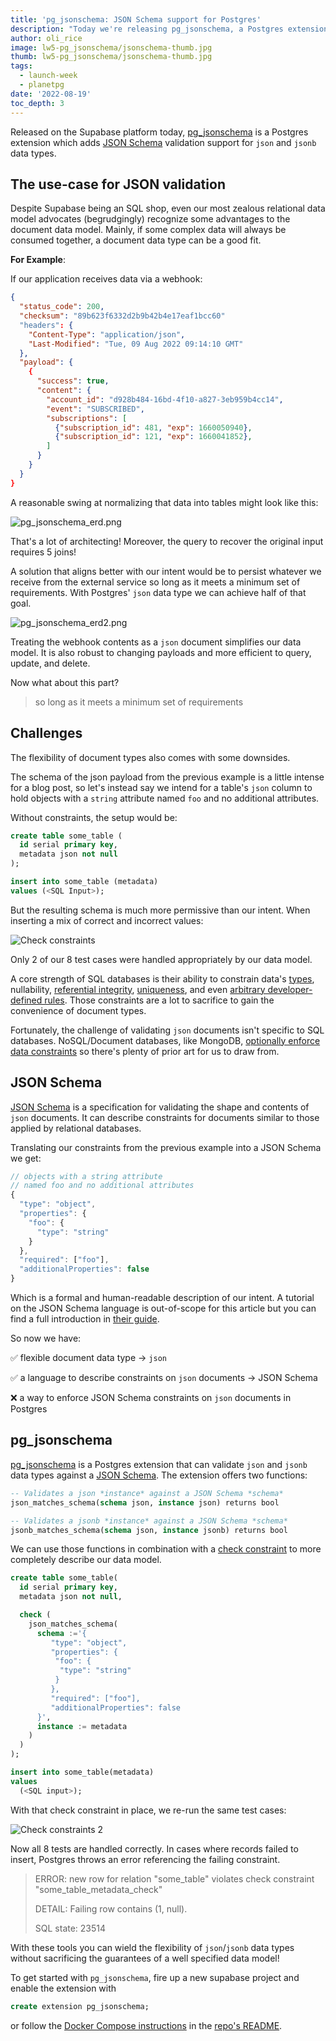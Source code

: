 ```yaml
---
title: 'pg_jsonschema: JSON Schema support for Postgres'
description: "Today we're releasing pg_jsonschema, a Postgres extension for JSON validation."
author: oli_rice
image: lw5-pg_jsonschema/jsonschema-thumb.jpg
thumb: lw5-pg_jsonschema/jsonschema-thumb.jpg
tags:
  - launch-week
  - planetpg
date: '2022-08-19'
toc_depth: 3
---
```


Released on the Supabase platform today, [pg_jsonschema](https://github.com/supabase/pg_jsonschema) is a Postgres extension
which adds [JSON Schema](https://json-schema.org/) validation support for `json` and `jsonb` data types.

## The use-case for JSON validation

Despite Supabase being an SQL shop, even our most zealous relational data model advocates (begrudgingly) recognize some advantages to the document data model.
Mainly, if some complex data will always be consumed together, a document data type can be a good fit.

**For Example**:

If our application receives data via a webhook:

```json
{
  "status_code": 200,
  "checksum": "89b623f6332d2b9b42b4e17eaf1bcc60"
  "headers": {
    "Content-Type": "application/json",
    "Last-Modified": "Tue, 09 Aug 2022 09:14:10 GMT"
  },
  "payload": {
    {
      "success": true,
      "content": {
        "account_id": "d928b484-16bd-4f10-a827-3eb959b4cc14",
        "event": "SUBSCRIBED",
        "subscriptions": [
          {"subscription_id": 481, "exp": 1660050940},
          {"subscription_id": 121, "exp": 1660041852},
        ]
      }
    }
  }
}
```

A reasonable swing at normalizing that data into tables might look like this:

![pg_jsonschema_erd.png](/images/blog/lw5-pg_jsonschema/pg_jsonschema_erd.jpg)

That's a lot of architecting! Moreover, the query to recover the original input requires 5 joins!

A solution that aligns better with our intent would be to persist whatever we receive from the external service so long as it meets a minimum set of requirements.
With Postgres' `json` data type we can achieve half of that goal.

![pg_jsonschema_erd2.png](/images/blog/lw5-pg_jsonschema/pg_jsonschema_erd2.jpg)

Treating the webhook contents as a `json` document simplifies our data model. It is also robust to changing payloads and more efficient to query, update, and delete.

Now what about this part?

> so long as it meets a minimum set of requirements

## Challenges

The flexibility of document types also comes with some downsides.

The schema of the json payload from the previous example is a little intense for a blog post, so let's instead say we intend for a table's `json` column to hold objects with a `string` attribute named `foo` and no additional attributes.

Without constraints, the setup would be:

```sql
create table some_table (
  id serial primary key,
  metadata json not null
);

insert into some_table (metadata)
values (<SQL Input>);

```

But the resulting schema is much more permissive than our intent. When inserting a mix of correct and incorrect values:

![Check constraints](/images/blog/lw5-pg_jsonschema/table-1.png)

Only 2 of our 8 test cases were handled appropriately by our data model.

A core strength of SQL databases is their ability to constrain data's [types](https://www.postgresql.org/docs/current/datatype.html), nullability,
[referential integrity](https://www.postgresql.org/docs/current/tutorial-fk.html), [uniqueness](https://www.postgresql.org/docs/current/ddl-constraints.html),
and even [arbitrary developer-defined rules](https://www.postgresql.org/docs/current/sql-createtrigger.html).
Those constraints are a lot to sacrifice to gain the convenience of document types.

Fortunately, the challenge of validating `json` documents isn't specific to SQL databases. NoSQL/Document databases, like MongoDB,
[optionally enforce data constraints](https://www.mongodb.com/docs/atlas/app-services/schemas/) so there's plenty of prior art for us to draw from.

## JSON Schema

[JSON Schema](https://json-schema.org/) is a specification for validating the shape and contents of `json` documents.
It can describe constraints for documents similar to those applied by relational databases.

Translating our constraints from the previous example into a JSON Schema we get:

```js
// objects with a string attribute
// named foo and no additional attributes
{
  "type": "object",
  "properties": {
    "foo": {
      "type": "string"
    }
  },
  "required": ["foo"],
  "additionalProperties": false
}
```

Which is a formal and human-readable description of our intent. A tutorial on the JSON Schema language is out-of-scope
for this article but you can find a full introduction in [their guide](https://json-schema.org/understanding-json-schema/index.html).

So now we have:

✅ flexible document data type → `json`

✅ a language to describe constraints on `json` documents → JSON Schema

❌ a way to enforce JSON Schema constraints on `json` documents in Postgres

## pg_jsonschema

[pg_jsonschema](https://github.com/supabase/pg_jsonschema) is a Postgres extension that can validate `json` and `jsonb` data types
against a [JSON Schema](https://json-schema.org/). The extension offers two functions:

```sql
-- Validates a json *instance* against a JSON Schema *schema*
json_matches_schema(schema json, instance json) returns bool

-- Validates a jsonb *instance* against a JSON Schema *schema*
jsonb_matches_schema(schema json, instance jsonb) returns bool
```

We can use those functions in combination with a [check constraint](https://www.postgresql.org/docs/current/ddl-constraints.html) to more completely describe our data model.

```sql
create table some_table(
  id serial primary key,
  metadata json not null,

  check (
    json_matches_schema(
      schema :='{
         "type": "object",
         "properties": {
          "foo": {
           "type": "string"
          }
         },
         "required": ["foo"],
         "additionalProperties": false
      }',
      instance := metadata
    )
  )
);

insert into some_table(metadata)
values
  (<SQL input>);

```

With that check constraint in place, we re-run the same test cases:

![Check constraints 2](/images/blog/lw5-pg_jsonschema/table-2.png)

Now all 8 tests are handled correctly. In cases where records failed to insert, Postgres throws an error referencing the failing constraint.

> ERROR: new row for relation "some_table" violates check constraint "some_table_metadata_check"
>
> DETAIL: Failing row contains (1, null).
>
> SQL state: 23514

With these tools you can wield the flexibility of `json`/`jsonb` data types without sacrificing the guarantees of a well specified data model!

To get started with `pg_jsonschema`, fire up a new supabase project and enable the extension with

```sql
create extension pg_jsonschema;
```

or follow the [Docker Compose instructions](https://github.com/supabase/pg_jsonschema#try-it-out) in the [repo's README](https://github.com/supabase/pg_jsonschema/blob/master/README.md).
